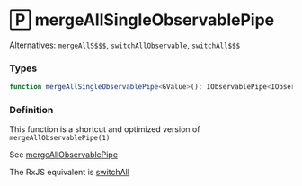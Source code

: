 # 🄿 mergeAllSingleObservablePipe

Alternatives: `mergeAllS$$$`, `switchAllObservable`, `switchAll$$$`

### Types

```ts
function mergeAllSingleObservablePipe<GValue>(): IObservablePipe<IObservable<GValue>, GValue>
```

### Definition

This function is a shortcut and optimized version of `mergeAllObservablePipe(1)`

See [mergeAllObservablePipe](../merge-all-observable-pipe)

The RxJS equivalent is [switchAll](https://rxjs.dev/api/index/function/switchAll)

